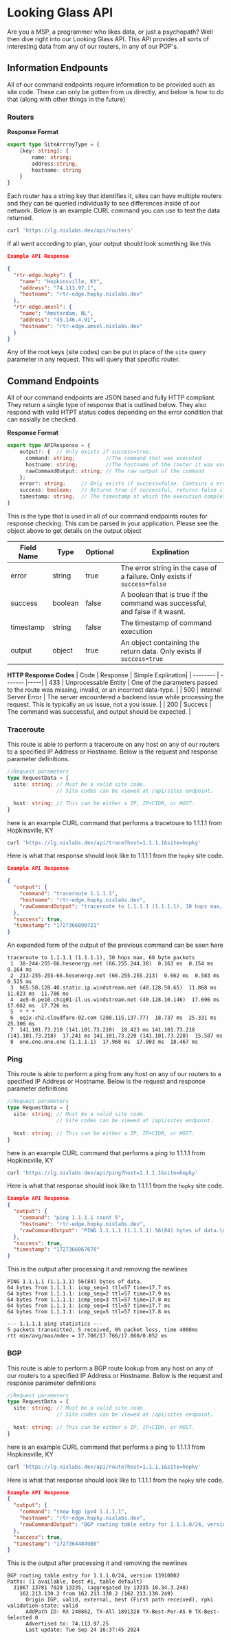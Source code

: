 
# Looking Glass API

Are you a MSP, a programmer who likes data, or just a psychopath? Well then dive right into our Looking Glass API. This API provides all sorts of interesting data from any of our routers, in any of our POP's.

## Information Endpounts
All of our command endpoints require information to be provided such as site code. These can only be gotten from us directly, and below is how to do that (along with other things in the future)

### Routers 
**Response Format**
```ts
export type SiteArrrayType = {
    [key: string]: {
        name: string; 
        address:string, 
        hostname: string
    } 
}
```

Each router has a string key that identifies it, sites can have multiple routers and they can be queried individually to see differences inside of our network. Below is an example CURL command you can use to test the data returned.
```bash
curl 'https://lg.nixlabs.dev/api/routers'
```

If all went according to plan, your output should look something like this
```json
Example API Response

{
  "rtr-edge.hopky": {
    "name": "Hopkinsville, KY",
    "address": "74.113.97.1",
    "hostname": "rtr-edge.hopky.nixlabs.dev"
  },
  "rtr-edge.amsnl": {
    "name": "Amsterdam, NL",
    "address": "45.146.4.91",
    "hostname": "rtr-edge.amsnl.nixlabs.dev"
  }
}
```

Any of the root keys (site codes) can be put in place of the ``site`` query parameter in any request. This will query that specific router.

## Command Endpoints
All of our command endpoints are JSON based and fully HTTP compliant. They return a single type of response that is outlined below. They also respond with valid HTPT status codes depending on the error condition that can easially be checked.

**Response Format**
```ts
export type APIResponse = {
    output?: {  // Only exists if success=true. 
      command: string;          //The command that was executed 
      hostname: string;         //The hostname of the router it was executed on
      rawCommandOutput: string; // The raw output of the command
    };
    error?: string;     // Only exists if success=false. Contains a error string
    success: boolean;   // Returns true if successful, returns false if not.
    timestamp: string;  // The timestamp at which the execution completed.
}
```
This is the type that is used in all of our command endpoints routes for response checking. This can be parsed in your application. Please see the object above to get details on the output object

| Field Name | Type | Optional | Explination |
|------------|------|----------|-------------|
| error | string | true | The error string in the case of a failure. Only exists if ``success=false``|
| success | boolean | false | A boolean that is true if the command was successful, and false if it wasnt.
| timestamp | string | false | The timestamp of command execution|
| output | object | true | An object containing the return data. Only exists if ``success=true``| 


**HTTP Response Codes**
| Code    | Response | Simple Explination|
| -------- | ------- |-----|
| 433      | Unprocessable Entity   | One of the parameters passed to the route was missing, invalid, or an incorrect data-type.     |
| 500 | Internal Server Error     | The server encountered a backend issue while processing the request. This is typically an us issue, not a you issue. |
| 200    |  Success   | The command was successful, and output should be expected. |

### Traceroute
This route is able to perform a traceroute on any host on any of our routers to a specified IP Address or Hostname. Below is the request and response parameter definitions.
```ts
//Request parameters
type RequestData = {
  site: string; // Must be a valid site code. 
                // Site codes can be viewed at /api/sites endpoint.

  host: string; // This can be either a IP, IP+CIDR, or HOST.
}
```
here is an example CURL command that performs a tracetoure to 1.1.1.1 from Hopkinsville, KY
```bash
curl 'https://lg.nixlabs.dev/api/trace?host=1.1.1.1&site=hopky'
```

Here is what that response should look like to 1.1.1.1 from the ``hopky`` site code.
```json
Example API Response

{
  "output": {
    "command": "traceroute 1.1.1.1",
    "hostname": "rtr-edge.hopky.nixlabs.dev",
    "rawCommandOutput": "traceroute to 1.1.1.1 (1.1.1.1), 30 hops max, 60 byte packets\n 1  38-244-255-66.hesenergy.net (66.255.244.38)  0.171 ms  0.162 ms  0.140 ms\n 2  213-255-255-66.hesenergy.net (66.255.255.213)  0.439 ms  0.399 ms  0.394 ms\n 3  h65.50.128.40.static.ip.windstream.net (40.128.50.65)  11.950 ms  11.915 ms  11.881 ms\n 4  ae5-0.pe10.chcg01-il.us.windstream.net (40.128.10.146)  17.702 ms  17.717 ms  17.693 ms\n 5  * * *\n 6  eqix-ch2.cloudfare-02.com (208.115.137.77)  179.199 ms 13335.chi.equinix.com (208.115.136.180)  19.493 ms *\n 7  * 141.101.73.202 (141.101.73.202)  13.164 ms 141.101.73.214 (141.101.73.214)  58.976 ms\n 8  * one.one.one.one (1.1.1.1)  18.524 ms  15.119 ms"
  },
  "success": true,
  "timestamp": "1727366090721"
}
```

An expanded form of the output of the previous command can be seen here
```
traceroute to 1.1.1.1 (1.1.1.1), 30 hops max, 60 byte packets
 1  38-244-255-66.hesenergy.net (66.255.244.38)  0.163 ms  0.154 ms  0.164 ms
 2  213-255-255-66.hesenergy.net (66.255.255.213)  0.662 ms  0.583 ms  0.525 ms
 3  h65.50.128.40.static.ip.windstream.net (40.128.50.65)  11.868 ms  11.823 ms  11.786 ms
 4  ae5-0.pe10.chcg01-il.us.windstream.net (40.128.10.146)  17.696 ms  17.662 ms  17.726 ms
 5  * * *
 6  eqix-ch2.cloudfare-02.com (208.115.137.77)  18.737 ms  25.331 ms  25.306 ms
 7  141.101.73.210 (141.101.73.210)  18.423 ms 141.101.73.218 (141.101.73.218)  17.241 ms 141.101.73.220 (141.101.73.220)  15.587 ms
 8  one.one.one.one (1.1.1.1)  17.968 ms  17.903 ms  18.467 ms
```

### Ping
This route is able to perform a ping from any host on any of our routers to a specified IP Address or Hostname. Below is the request and response parameter definitions
```ts
//Request parameters
type RequestData = {
  site: string; // Must be a valid site code. 
                // Site codes can be viewed at /api/sites endpoint.
                
  host: string; // This can be either a IP, IP+CIDR, or HOST.
}
```

here is an example CURL command that performs a ping to 1.1.1.1 from Hopkinsville, KY
```bash
curl 'https://lg.nixlabs.dev/api/ping?host=1.1.1.1&site=hopky'
```

Here is what that response should look like to 1.1.1.1 from the ``hopky`` site code.
```json
Example API Response
{
  "output": {
    "command": "ping 1.1.1.1 count 5",
    "hostname": "rtr-edge.hopky.nixlabs.dev",
    "rawCommandOutput": "PING 1.1.1.1 (1.1.1.1) 56(84) bytes of data.\n64 bytes from 1.1.1.1: icmp_seq=1 ttl=57 time=18.0 ms\n64 bytes from 1.1.1.1: icmp_seq=2 ttl=57 time=17.9 ms\n64 bytes from 1.1.1.1: icmp_seq=3 ttl=57 time=17.9 ms\n64 bytes from 1.1.1.1: icmp_seq=4 ttl=57 time=18.4 ms\n64 bytes from 1.1.1.1: icmp_seq=5 ttl=57 time=17.8 ms\n\n--- 1.1.1.1 ping statistics ---\n5 packets transmitted, 5 received, 0% packet loss, time 4002ms\nrtt min/avg/max/mdev = 17.784/17.982/18.442/0.236 ms"
  },
  "success": true,
  "timestamp": "1727366067670"
}
```

This is the output after processing it and removing the newlines
```
PING 1.1.1.1 (1.1.1.1) 56(84) bytes of data.
64 bytes from 1.1.1.1: icmp_seq=1 ttl=57 time=17.7 ms
64 bytes from 1.1.1.1: icmp_seq=2 ttl=57 time=17.9 ms
64 bytes from 1.1.1.1: icmp_seq=3 ttl=57 time=17.8 ms
64 bytes from 1.1.1.1: icmp_seq=4 ttl=57 time=17.7 ms
64 bytes from 1.1.1.1: icmp_seq=5 ttl=57 time=17.8 ms

--- 1.1.1.1 ping statistics ---
5 packets transmitted, 5 received, 0% packet loss, time 4008ms
rtt min/avg/max/mdev = 17.706/17.766/17.860/0.052 ms
```



### BGP
This route is able to perform a BGP route lookup from any host on any of our routers to a specified IP Address or Hostname. Below is the request and response parameter definitions
```ts
//Request parameters
type RequestData = {
  site: string; // Must be a valid site code. 
                // Site codes can be viewed at /api/sites endpoint.
                
  host: string; // This can be either a IP, IP+CIDR, or HOST.
}
```

here is an example CURL command that performs a ping to 1.1.1.1 from Hopkinsville, KY
```bash
curl 'https://lg.nixlabs.dev/api/route?host=1.1.1.1&site=hopky'
```

Here is what that response should look like to 1.1.1.1 from the ``hopky`` site code.
```json
Example API Response
{
  "output": {
    "command": "show bgp ipv4 1.1.1.1",
    "hostname": "rtr-edge.hopky.nixlabs.dev",
    "rawCommandOutput": "BGP routing table entry for 1.1.1.0/24, version 13910002\nPaths: (1 available, best #1, table default)\n  31867 13781 7029 13335, (aggregated by 13335 10.34.3.248)\n    162.213.130.2 from 162.213.130.2 (162.213.130.249)\n      Origin IGP, valid, external, best (First path received), rpki validation-state: valid\n      AddPath ID: RX 240862, TX-All 1891328 TX-Best-Per-AS 0 TX-Best-Selected 0\n      Advertised to: 74.113.97.25\n      Last update: Tue Sep 24 16:37:44 2024"
  },
  "success": true,
  "timestamp": "1727364484980"
}
```

This is the output after processing it and removing the newlines
```
BGP routing table entry for 1.1.1.0/24, version 13910002
Paths: (1 available, best #1, table default)
  31867 13781 7029 13335, (aggregated by 13335 10.34.3.248)
    162.213.130.2 from 162.213.130.2 (162.213.130.249)
      Origin IGP, valid, external, best (First path received), rpki validation-state: valid
      AddPath ID: RX 240862, TX-All 1891328 TX-Best-Per-AS 0 TX-Best-Selected 0
      Advertised to: 74.113.97.25
      Last update: Tue Sep 24 16:37:45 2024
```


